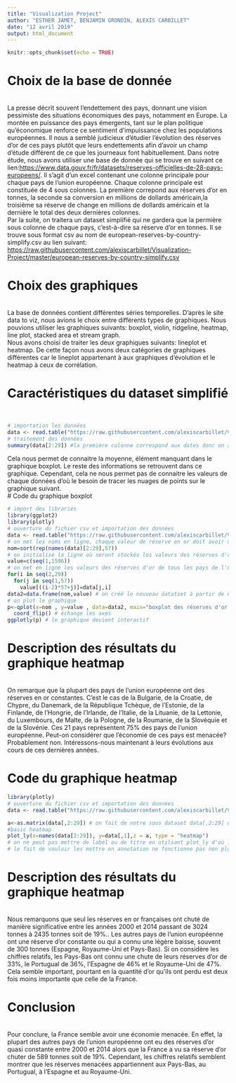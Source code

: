 ```yaml
---
title: "Visualization Project"
author: "ESTHER JAMET, BENJAMIN GRONDIN, ALEXIS CARBILLET"
date: "12 avril 2019"
output: html_document
---
```


```r
knitr::opts_chunk$set(echo = TRUE)
```

# Choix de la base de donnée
<br>
La presse décrit souvent l'endettement des pays, donnant une vision pessimiste des situations économiques des pays, notamment en Europe. La montée en puissance des pays émergents, tant sur le plan politique qu'économique renforce ce sentiment d'impuissance chez les populations européennes. Il nous a semblé judicieux d'étudier l'évolution des réserves d'or de ces pays plutôt que leurs endettements afin d'avoir un champ d'étude différent de ce que les journeaux font habituellement.
Dans notre étude, nous avons utiliser une base de donnée qui se trouve en suivant ce lien:<https://www.data.gouv.fr/fr/datasets/reserves-officielles-de-28-pays-europeens/>. Il s'agit d'un excel contenant une colonne principale pour chaque pays de l'union européenne. Chaque colonne principale est constituée de 4 sous colonnes. La première correpond aux réserves d'or en tonnes, la seconde sa conversion en millions de dollards américain,la troisième sa réserve de change en millions de dollards américain et la dernière le total des deux dernières colonnes.
<br>
Par la suite, on traitera un dataset simplifié qui ne gardera que la permière sous colonne de chaque pays, c'est-à-dire sa réserve d'or en tonnes. Il se trouve sous format csv au nom de european-reserves-by-country-simplify.csv au lien suivant: <https://raw.githubusercontent.com/alexiscarbillet/Visualization-Project/master/european-reserves-by-country-simplify.csv>
<br>

# Choix des graphiques
<br>
La base de données contient différentes séries temporelles. D'après le site data to viz, nous avions le choix entre différents types de graphiques. Nous pouvions utiliser les graphiques suivants: boxplot, violin, ridgeline, heatmap, line plot, stacked area et stream graph.
<br>
Nous avons choisi de traiter les deux graphiques suivants: lineplot et heatmap. De cette façon nous avons deux catégories de graphiques différentes car le lineplot appartenant à aux graphiques d'évolution et le heatmap à ceux de corrélation.
<br>

# Caractéristiques du dataset simplifié
<br>
```r
# importation les données
data <- read.table("https://raw.githubusercontent.com/alexiscarbillet/Visualization-Project/master/european-reserves-by-country-simplify.csv", header=TRUE, sep=";")
# traitement des données
summary(data[2:29]) #la première colonne correspond aux dates donc on a pas besoin de les traiter dans ce cas
```
Cela nous permet de connaitre la moyenne, élément manquant dans le graphique boxplot. Le reste des informations se retrouvent dans ce graphique. Cependant, cela ne nous permet pas de connaitre les valeurs de chaque données d'où le besoin de tracer les nuages de points sur le graphique suivant.
<br>
# Code du graphique boxplot
```r
# import des libraries
library(ggplot2)
library(plotly)
# ouverture du fichier csv et importation des données
data <- read.table("https://raw.githubusercontent.com/alexiscarbillet/Visualization-Project/master/european-reserves-by-country-simplify.csv", header=TRUE, sep=";")
# on met les noms en ligne, chaque valeur de réserve en or doit avoir un nom associé qui est celui de son pays
nom=sort(rep(names(data)[2:29],57)) 
# on initialise la ligne où seront stockés les valeurs des réserves d'or de tous les pays de l'union européenne
value=c(seq(1,1596))
# on met en ligne les valeurs des réserves d'or de tous les pays de l'union européenne
for(i in seq(2,29))
  for(j in seq(1,57))
    value[((i-2)*57+j)]=data[j,i]
data2=data.frame(nom,value) # on créé le nouveau datatset à partir de nom et value
# on plot le graphique
p<-qplot(x=nom , y=value , data=data2, main="boxplot des réserves d'or en tonnes selon les pays de l'UE", xlab="Nom du pays", ylab="quantité d'or en tonnes",geom=c("boxplot","jitter"))+
  coord_flip() # échange les axes
ggplotly(p) # le graphique devient interactif
```

# Description des résultats du graphique heatmap
<br>
On remarque que la plupart des pays de l'union européenne ont des réserves en or constantes. C'est le cas de la Bulgarie, de la Croatie, de Chypre, du Danemark, de la République Tchèque, de l'Estonie, de la Finlande, de l'Hongrie, de l'Irlande, de l'Italie, de la Lituanie, de la Lettonie, du Luxembours, de Malte, de la Pologne, de la Roumanie, de la Slovéquie et de la Slovénie.
Ces 21 pays représentent 75% des pays de l'union européenne. Peut-on considérer que l'économie de ces pays est menacée? Probablement non. Intéressons-nous maintenant à leurs évolutions aux cours de ces dernières années.
<br>

# Code du graphique heatmap
```r
library(plotly)
# ouverture du fichier csv et importation des données
data <- read.table("https://raw.githubusercontent.com/alexiscarbillet/Visualization-Project/master/european-reserves-by-country-simplify.csv", header=TRUE, sep=";")

a<-as.matrix(data[,2:29]) # on fait de notre sous dataset data[,2:29] une matrice, la première colonne sera utilisée pour l'axe des ordonnées
#basic heatmap
plot_ly(x=names(data[2:29]), y=data[,1],z = a, type = "heatmap")
# on ne peut pas mettre de label ou de titre en utilsant plot_ly d'où le fait qu'il n'y en ait pas
# le fait de vouloir les mettre en annotation ne fonctionne pas non plus (ils ne sont pas aux endroits souhaités)
```

# Description des résultats du graphique heatmap
<br>
Nous remarquons que seul les réserves en or françaises ont chuté de manière significative entre les années 2000 et 2014 passant de 3024 tonnes à 2435 tonnes soit de 19%.. Les autres pays de l'union européenne ont une réserve d'or constante ou qui a connu une légère baisse, souvent de 300 tonnes (Espagne, Royaume-Uni et Pays-Bas). 
Si on considère les chiffres relatifs, les Pays-Bas ont connu une chute de leurs réserves d'or de 33%, le Portugual de 36%, l'Espagne de 46% et le Royaume-Uni de 47%. Cela semble important, pourtant en la quantité d'or qu'ils ont perdu est deux fois moins importante que celle de la France. 
<br>

# Conclusion
<br>
Pour conclure, la France semble avoir une économie menacée. En effet, la plupart des autres pays de l'union européenne ont eu des réserves d'or quasi constante entre 2000 et 2014 alors que la France a vu sa réserve d'or chuter de 589 tonnes soit de 19%. Cependant, les chiffres relatifs semblent montrer que les réserves menacées appartiennent aux Pays-Bas, au Portugual, à l'Espagne et au Royaume-Uni.
<br>